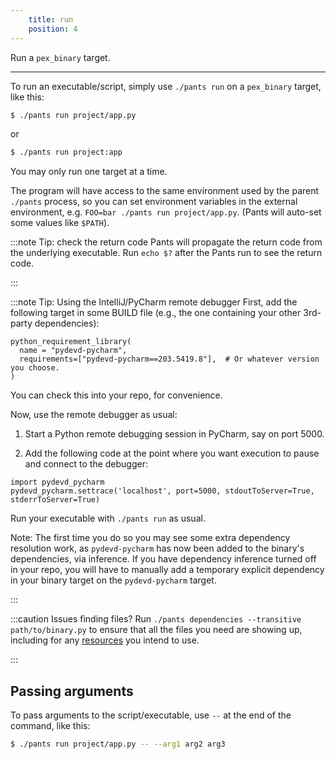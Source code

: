 ```yaml
---
    title: run
    position: 4
---
```


Run a `pex_binary` target.

---

To run an executable/script, simply use `./pants run` on a `pex_binary` target, like this:

```bash
$ ./pants run project/app.py
```

or

```bash
$ ./pants run project:app
```

You may only run one target at a time.

The program will have access to the same environment used by the parent `./pants` process, so you can set environment variables in the external environment, e.g. `FOO=bar ./pants run project/app.py`. (Pants will auto-set some values like `$PATH`).

:::note Tip: check the return code
Pants will propagate the return code from the underlying executable. Run `echo $?` after the Pants run to see the return code.

:::



:::note Tip: Using the IntelliJ/PyCharm remote debugger
First, add the following target in some BUILD file (e.g., the one containing your other 3rd-party dependencies):

```
python_requirement_library(
  name = "pydevd-pycharm",
  requirements=["pydevd-pycharm==203.5419.8"],  # Or whatever version you choose.
)
```

You can check this into your repo, for convenience.

Now, use the remote debugger as usual:

1. Start a Python remote debugging session in PyCharm, say on port 5000.

2. Add the following code at the point where you want execution to pause and connect to the debugger:

```
import pydevd_pycharm
pydevd_pycharm.settrace('localhost', port=5000, stdoutToServer=True, stderrToServer=True)
```

Run your executable with `./pants run` as usual. 

Note: The first time you do so you may see some extra dependency resolution work, as `pydevd-pycharm` has now been added to the binary's dependencies, via inference. If you have dependency inference turned off in your repo, you will have to manually add a temporary explicit dependency in your binary target on the `pydevd-pycharm` target.

:::



:::caution Issues finding files?
Run `./pants dependencies --transitive path/to/binary.py` to ensure that all the files you need are showing up, including for any [resources](../../using-pants/resources-and-archives.mdx) you intend to use.

:::


## Passing arguments
To pass arguments to the script/executable, use `--` at the end of the command, like this:

```bash
$ ./pants run project/app.py -- --arg1 arg2 arg3
```